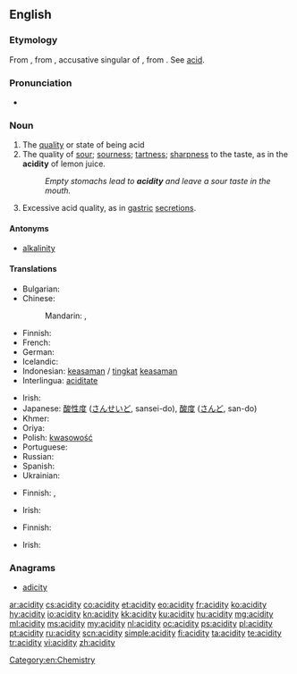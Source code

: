 ==English==

===Etymology===
From {{etyl|fr|en}} {{term|acidité|lang=fr}}, from {{etyl|la|en}} {{term|aciditātem|lang=la}}, accusative singular of {{term|aciditas|aciditās|sourness, acidity|lang=la}}, from {{term|acidus||sour, acid|lang=la}}. See [[acid]].

===Pronunciation===
* {{a|UK}} {{IPA|/əˈsɪdɪti/}}

===Noun===
{{en-noun|acidities}}

# The [[quality]] or state of being acid
# The quality of [[sour]]; [[sourness]]; [[tartness]]; [[sharpness]] to the taste, as in the '''acidity''' of lemon juice.
#: ''Empty stomachs lead to '''acidity''' and leave a sour taste in the mouth.''
# {{pathology}} Excessive acid quality, as in [[gastric]] [[secretions]].

====Antonyms====
* [[alkalinity]]

====Translations====
{{trans-top|quality or state of being acid}}
* Bulgarian: {{t-|bg|киселинност}}
* Chinese:
*: Mandarin: {{t-|cmn|酸性|tr=suānxìng|sc=Hani}}, {{t-|cmn|酸度|tr=suāndù|sc=Hani}}
* Finnish: {{t+|fi|happamuus}}
* French: {{t+|fr|acidité|f}}
* German: {{t+|de|Acidität}}
* Icelandic: {{t+|is|sýrustig|n}}
* Indonesian: [[asam|keasaman]] / [[tingkat]] [[asam|keasaman]]
* Interlingua: [[aciditate]]
{{trans-mid}}
* Irish: {{t-|ga|aigéadacht|f}}
* Japanese: [[酸性度]] ([[さんせいど]], sansei-do),  [[酸度]] ([[さんど]], san-do)
* Khmer: {{t-|km|អាស៊ីត|tr=aazii tɑɑ|sc=Khmr}}
* Oriya: {{t-|or|ଅମ୍ଳତ୍ବ|sc=Orya}}
* Polish: [[kwasowość]] {{f}}
* Portuguese: {{t+|pt|acidez|f}}
* Russian: {{t+|ru|кислотность|f|sc=Cyrl|tr=kislótnost'}}
* Spanish: {{t+|es|acidez|f}}
* Ukrainian: {{t+|uk|кислотність|f|sc=Cyrl}}
{{trans-bottom}}

{{trans-top|quality of sourness to the taste}}
* Finnish: {{t-|fi|hapokkuus}}, {{t+|fi|happamuus}}
{{trans-mid}}
* Irish: {{t-|ga|aigéadacht|f}}
{{trans-bottom}}

{{trans-top|pathology: excessive acid quality}}
* Finnish: {{t-|fi|liikahappoisuus}}
{{trans-mid}}
* Irish: {{t-|ga|aigéadacht|f}}
{{trans-bottom}}

===Anagrams===
* [[adicity#English|adicity]]

[[Category:en:Chemistry]]

[[ar:acidity]]
[[cs:acidity]]
[[co:acidity]]
[[et:acidity]]
[[eo:acidity]]
[[fr:acidity]]
[[ko:acidity]]
[[hy:acidity]]
[[io:acidity]]
[[kn:acidity]]
[[kk:acidity]]
[[ku:acidity]]
[[hu:acidity]]
[[mg:acidity]]
[[ml:acidity]]
[[ms:acidity]]
[[my:acidity]]
[[nl:acidity]]
[[oc:acidity]]
[[ps:acidity]]
[[pl:acidity]]
[[pt:acidity]]
[[ru:acidity]]
[[scn:acidity]]
[[simple:acidity]]
[[fi:acidity]]
[[ta:acidity]]
[[te:acidity]]
[[tr:acidity]]
[[vi:acidity]]
[[zh:acidity]]